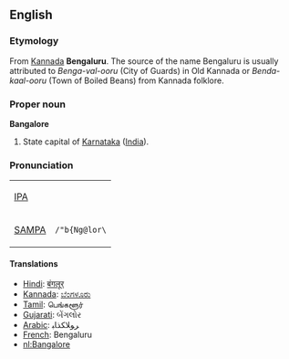 == English ==
=== Etymology ===

From [[wikipedia:Kannada|Kannada]] '''Bengaluru'''. The source of the name Bengaluru is usually attributed to ''Benga-val-ooru'' (City of Guards) in Old Kannada or ''Benda-kaal-ooru'' (Town of Boiled Beans) from Kannada folklore. 
===Proper noun===
'''Bangalore'''

#State capital of [[Karnataka]] ([[India]]).

===Pronunciation===

{| border=1 cellpadding=5
| [[w:IPA|IPA]] || {{IPAchar|/'bæŋgəlɔː(ɹ)/}}
|-
| [[w:SAMPA|SAMPA]] || <tt>/"b{Ng@lor\</tt>
|}


====Translations====
*[[Hindi]]: [[बंगलूर]]
*[[Kannada]]: [[:kn:ಬೆಂಗಳೂರು|ಬೆಂಗಳೂರು]]
*[[Tamil]]: பெங்களூர்
*[[Gujarati]]: બેંગલોર
*[[Arabic]]: ﺮﻮﻠﺎﻜﺬﺎﺒ
*[[French]]: Bengaluru
*[[nl:Bangalore]]